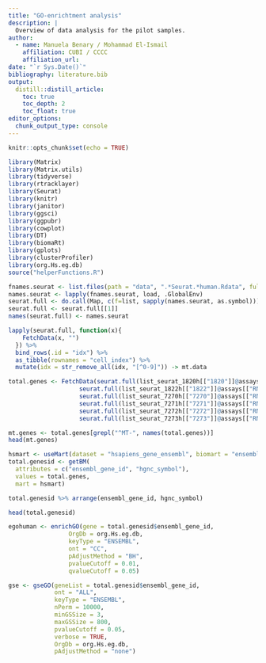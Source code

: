 ```yaml
---
title: "GO-enrichtment analysis"
description: |
  Overview of data analysis for the pilot samples.
author:
  - name: Manuela Benary / Mohammad El-Ismail
    affiliation: CUBI / CCCC
    affiliation_url: 
date: "`r Sys.Date()`"
bibliography: literature.bib
output: 
  distill::distill_article:
    toc: true
    toc_depth: 2
    toc_float: true
editor_options: 
  chunk_output_type: console
---
```

```r
knitr::opts_chunk$set(echo = TRUE)
```

```r
library(Matrix)
library(Matrix.utils)
library(tidyverse)
library(rtracklayer)
library(Seurat)
library(knitr)
library(janitor)
library(ggsci)
library(ggpubr)
library(cowplot)
library(DT)
library(biomaRt)
library(gplots)
library(clusterProfiler)
library(org.Hs.eg.db)
source("helperFunctions.R")
```

```r
fnames.seurat <- list.files(path = "data", ".*Seurat.*human.Rdata", full.names = T)
names.seurat <- lapply(fnames.seurat, load, .GlobalEnv)
seurat.full <- do.call(Map, c(f=list, sapply(names.seurat, as.symbol)))
seurat.full <- seurat.full[[1]]
names(seurat.full) <- names.seurat
```

```r
lapply(seurat.full, function(x){
    FetchData(x, "")
  }) %>% 
  bind_rows(.id = "idx") %>% 
  as_tibble(rownames = "cell_index") %>% 
  mutate(idx = str_remove_all(idx, "[^0-9]")) -> mt.data
```


```r
total.genes <- FetchData(seurat.full(list_seurat_1820h[["1820"]]@assays[["RNA"]]@data),
                    seurat.full(list_seurat_1822h[["1822"]]@assays[["RNA"]]@data),
                    seurat.full(list_seurat_7270h[["7270"]]@assays[["RNA"]]@data),
                    seurat.full(list_seurat_7271h[["7271"]]@assays[["RNA"]]@data),
                    seurat.full(list_seurat_7272h[["7272"]]@assays[["RNA"]]@data),
                    seurat.full(list_seurat_7273h[["7273"]]@assays[["RNA"]]@data))

mt.genes <- total.genes[grepl("^MT-", names(total.genes))]
head(mt.genes)
```

```r
hsmart <- useMart(dataset = "hsapiens_gene_ensembl", biomart = "ensembl")
total.genesid <- getBM(
  attributes = c("ensembl_gene_id", "hgnc_symbol"),
  values = total.genes,
  mart = hsmart)

total.genesid %>% arrange(ensembl_gene_id, hgnc_symbol)
```

```r
head(total.genesid)
```


```r
egohuman <- enrichGO(gene = total.genesid$ensembl_gene_id,
                 OrgDb = org.Hs.eg.db,
                 keyType = "ENSEMBL",
                 ont = "CC",
                 pAdjustMethod = "BH",
                 pvalueCutoff = 0.01,
                 qvalueCutoff = 0.05)
```

```r
gse <- gseGO(geneList = total.genesid$ensembl_gene_id,
             ont = "ALL",
             keyType = "ENSEMBL",
             nPerm = 10000,
             minGSSize = 3,
             maxGSSize = 800,
             pvalueCutoff = 0.05,
             verbose = TRUE,
             OrgDb = org.Hs.eg.db,
             pAdjustMethod = "none")
```


